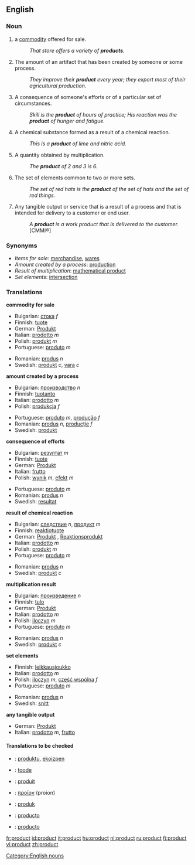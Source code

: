 ==English==

===Noun===
{{en-noun}}

# a [[commodity]] offered for sale.
#: ''That store offers a variety of '''products'''.''
# The amount of an artifact that has been created by someone or some process.
#: ''They improve their '''product''' every year; they export most of their agricultural production.''
# A consequence of someone's efforts or of a particular set of circumstances.
#: ''Skill is the '''product''' of hours of practice; His reaction was the '''product''' of hunger and fatigue.''
# A chemical substance formed as a result of a chemical reaction.
#: ''This is a '''product''' of lime and nitric acid.''
# {{math}} A quantity obtained by multiplication.
#: ''The '''product''' of 2 and 3 is 6.''
# The set of elements common to two or more sets.
#: ''The set of red hats is the '''product''' of the set of hats and the set of red things.''
# Any tangible output or service that is a result of a process and that is intended for delivery to a customer or end user. 
#: ''A '''product''' is a work product that is delivered to the customer.'' [CMMI®]

===Synonyms===
*''Items for sale'': [[merchandise]], [[wares]]
*''Amount created by a process'': [[production]]
*''Result of multiplication'': [[mathematical product]]
*''Set elements'': [[intersection]]

===Translations===
'''commodity for sale'''
{{top}}
*Bulgarian: [[стока]] ''f''
*Finnish: [[tuote]]
*German: [[Produkt]] {{n}}
*Italian: [[prodotto]] ''m''
*Polish: [[produkt]] ''m''
*Portuguese: [[produto]] ''m''
{{mid}}
*Romanian: [[produs]] ''n''
*Swedish: [[produkt]] ''c'', [[vara]] ''c''
{{bottom}}

'''amount created by a process'''
{{top}}
*Bulgarian: [[производство]] ''n''
*Finnish: [[tuotanto]]
*Italian: [[prodotto]] ''m''
*Polish: [[produkcja]] ''f''
{{mid}}
*Portuguese: [[produto]] ''m'', [[produção]] ''f''
*Romanian: [[produs]] ''n'', [[producţie]] ''f''
*Swedish: [[produkt]] {{c}}
{{bottom}}

'''consequence of efforts'''
{{top}}
*Bulgarian: [[резултат]] ''m''
*Finnish: [[tuote]]
*German: [[Produkt]] {{n}}
*Italian: [[frutto]] {{m}}
*Polish: [[wynik]] ''m'', [[efekt]] ''m''
{{mid}}
*Portuguese: [[produto]] ''m''
*Romanian: [[produs]] ''n''
*Swedish: [[resultat]] {{n}}
{{bottom}}

'''result of chemical reaction'''
{{top}}
*Bulgarian: [[следствие]] ''n'', [[продукт]] ''m''
*Finnish: [[reaktiotuote]]
*German: [[Produkt]] {{n}}, [[Reaktionsprodukt]] {{n}}
*Italian: [[prodotto]] ''m''
*Polish: [[produkt]] ''m''
*Portuguese: [[produto]] ''m''
{{mid}}
*Romanian: [[produs]] ''n''
*Swedish: [[produkt]] ''c''
{{bottom}}

'''multiplication result'''
{{top}}
*Bulgarian: [[произведение]] ''n''
*Finnish: [[tulo]]
*German: [[Produkt]] {{n}}
*Italian: [[prodotto]] ''m''
*Polish: [[iloczyn]] ''m''
*Portuguese: [[produto]] ''m''
{{mid}}
*Romanian: [[produs]] ''n''
*Swedish: [[produkt]] ''c''
{{bottom}}

'''set elements'''
{{top}}
*Finnish: [[leikkausjoukko]]
*Italian: [[prodotto]] ''m''
*Polish: [[iloczyn]] ''m'', [[część wspólna]] ''f''
*Portuguese: [[produto]] ''m''
{{mid}}
*Romanian: [[produs]] ''n''
*Swedish: [[snitt]] {{n}}
{{bottom}}

'''any tangible output'''
{{top}}
*German: [[Produkt]] {{n}}
*Italian: [[prodotto]] ''m'', [[frutto]] {{m}}
{{mid}}
{{bottom}}

====Translations to be checked====
{{checktrans}}
*{{ttbc|Basque}}: [[produktu]], [[ekoizpen]]
*{{ttbc|Estonian}}: [[toode]]
*{{ttbc|French}}: [[produit]] {{m}}
*{{ttbc|Greek}}: [[προϊον]] (proion)
*{{ttbc|Indonesian}}: [[produk]]
*{{ttbc|Interlingua}}: [[producto]]
*{{ttbc|Spanish}}: [[producto]] {{m}}

[[Category:English nouns]]

[[fr:product]]
[[id:product]]
[[it:product]]
[[hu:product]]
[[nl:product]]
[[ru:product]]
[[fi:product]]
[[vi:product]]
[[zh:product]]